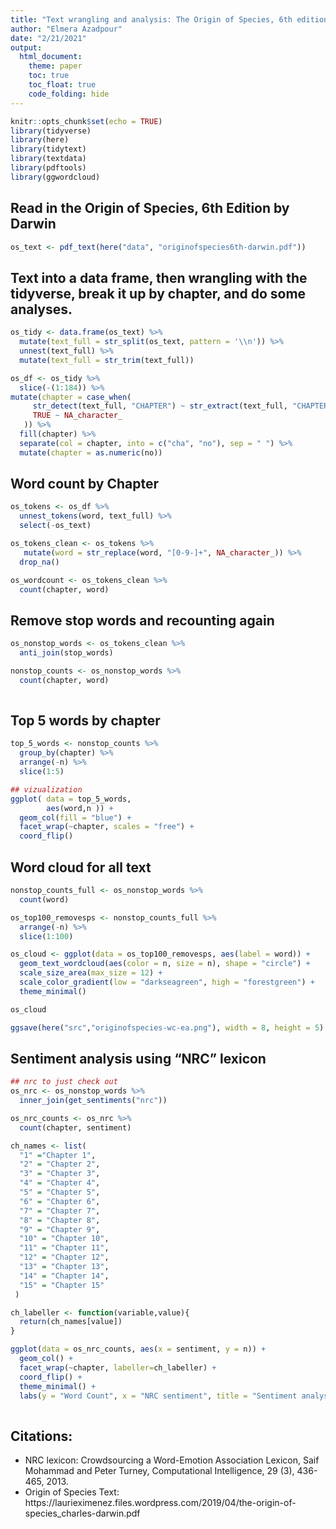```yaml
---
title: "Text wrangling and analysis: The Origin of Species, 6th edition by Charles Darwin"
author: "Elmera Azadpour"
date: "2/21/2021"
output: 
  html_document: 
    theme: paper
    toc: true
    toc_float: true
    code_folding: hide
---
```


```r
knitr::opts_chunk$set(echo = TRUE)
library(tidyverse)
library(here)
library(tidytext)
library(textdata)
library(pdftools)
library(ggwordcloud)
```

## Read in the Origin of Species, 6th Edition by Darwin 
```r
os_text <- pdf_text(here("data", "originofspecies6th-darwin.pdf"))
```

## Text into a data frame, then  wrangling with the tidyverse, break it up by chapter, and do some analyses.
```r
os_tidy <- data.frame(os_text) %>% 
  mutate(text_full = str_split(os_text, pattern = '\\n')) %>% 
  unnest(text_full) %>% 
  mutate(text_full = str_trim(text_full))

```

```r
os_df <- os_tidy %>% 
  slice(-(1:184)) %>% 
mutate(chapter = case_when(
     str_detect(text_full, "CHAPTER") ~ str_extract(text_full, "CHAPTER [1-9]+"),
     TRUE ~ NA_character_
   )) %>% 
  fill(chapter) %>% 
  separate(col = chapter, into = c("cha", "no"), sep = " ") %>% 
  mutate(chapter = as.numeric(no))
```

## Word count by Chapter
```r
os_tokens <- os_df %>% 
  unnest_tokens(word, text_full) %>% 
  select(-os_text) 

os_tokens_clean <- os_tokens %>%
   mutate(word = str_replace(word, "[0-9-]+", NA_character_)) %>% 
  drop_na()

os_wordcount <- os_tokens_clean %>% 
  count(chapter, word) 
```


## Remove stop words and recounting again
```r
os_nonstop_words <- os_tokens_clean %>% 
  anti_join(stop_words)

nonstop_counts <- os_nonstop_words %>% 
  count(chapter, word) 
  
```

## Top 5 words by chapter
```r
top_5_words <- nonstop_counts %>% 
  group_by(chapter) %>% 
  arrange(-n) %>% 
  slice(1:5)

## vizualization
ggplot( data = top_5_words,
        aes(word,n )) +
  geom_col(fill = "blue") +
  facet_wrap(~chapter, scales = "free") +
  coord_flip()
```

## Word cloud for all text
```r
nonstop_counts_full <- os_nonstop_words %>% 
  count(word) 

os_top100_removesps <- nonstop_counts_full %>% 
  arrange(-n) %>% 
  slice(1:100)

os_cloud <- ggplot(data = os_top100_removesps, aes(label = word)) +
  geom_text_wordcloud(aes(color = n, size = n), shape = "circle") +
  scale_size_area(max_size = 12) +
  scale_color_gradient(low = "darkseagreen", high = "forestgreen") +
  theme_minimal()

os_cloud

ggsave(here("src","originofspecies-wc-ea.png"), width = 8, height = 5)
```

## Sentiment analysis using "NRC" lexicon
```r
## nrc to just check out
os_nrc <- os_nonstop_words %>% 
  inner_join(get_sentiments("nrc"))

os_nrc_counts <- os_nrc %>% 
  count(chapter, sentiment)

ch_names <- list(
  "1" ="Chapter 1",
  "2" = "Chapter 2",
  "3" = "Chapter 3",
  "4" = "Chapter 4",
  "5" = "Chapter 5",
  "6" = "Chapter 6",
  "7" = "Chapter 7",
  "8" = "Chapter 8",
  "9" = "Chapter 9",
  "10" = "Chapter 10",
  "11" = "Chapter 11",
  "12" = "Chapter 12",
  "13" = "Chapter 13",
  "14" = "Chapter 14",
  "15" = "Chapter 15"
 )

ch_labeller <- function(variable,value){
  return(ch_names[value])
}

ggplot(data = os_nrc_counts, aes(x = sentiment, y = n)) +
  geom_col() +
  facet_wrap(~chapter, labeller=ch_labeller) +
  coord_flip() +
  theme_minimal() +
  labs(y = "Word Count", x = "NRC sentiment", title = "Sentiment analysis of the Origin of Species by Charles Darwin\nusing NRC from Saif Mohammad and Peter Turney")
  
```


## Citations:
+ NRC lexicon: Crowdsourcing a Word-Emotion Association Lexicon, Saif Mohammad and Peter Turney, Computational Intelligence, 29 (3), 436-465, 2013.
+ Origin of Species Text: https://laurieximenez.files.wordpress.com/2019/04/the-origin-of-species_charles-darwin.pdf
